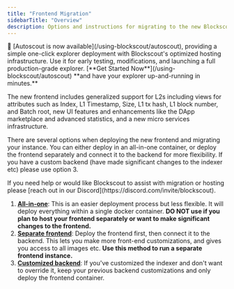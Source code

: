 ```yaml
---
title: "Frontend Migration"
sidebarTitle: "Overview"
description: Options and instructions for migrating to the new Blockscout frontend.
---
```


<Tip>
🚗 [Autoscout is now available](/using-blockscout/autoscout), providing a simple one-click explorer deployment with Blockscout's optimized hosting infrastructure. Use it for early testing, modifications, and launching a full production-grade explorer. [**Get Started Now**](/using-blockscout/autoscout) **and have your explorer up-and-running in minutes.**

</Tip>

The new frontend includes generalized support for L2s including views for attributes such as Index, L1 Timestamp, Size, L1 tx hash, L1 block number, and Batch root, new UI features and enhancements like the DApp marketplace and advanced statistics, and a new micro services infrastructure.

There are several options when deploying the new frontend and migrating your instance. You can either deploy in an all-in-one container, or deploy the frontend separately and connect it to the backend for more flexibility. If you have a custom backend (have made significant changes to the indexer etc) please use option 3.

<Tip>
If you need help or would like Blockscout to assist with migration or hosting please [reach out in our Discord](https://discord.com/invite/blockscout).

</Tip>

1. [**All-in-one**](/setup/deployment/frontend-migration/all-in-one-container): This is an easier deployment process but less flexible. It will deploy everything within a single docker container. **DO NOT use if you plan to host your frontend separately or want to make significant changes to the frontend.**
2. [**Separate frontend**](/setup/deployment/frontend-migration/separate-frontend): Deploy the frontend first, then connect it to the backend. This lets you make more front-end customizations, and gives you access to all images etc. **Use this method to run a separate frontend instance.**
3. [**Customized backend**](/setup/deployment/frontend-migration/customized-backend): If you've customized the indexer and don't want to override it, keep your previous backend customizations and only deploy the frontend container.